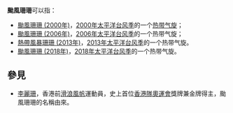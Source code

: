 {{NoteTA
|G1=TyphoonNew
|G2=TyphoonOld
|G3=Weather
}}
'''颱風珊珊'''可以指：

*[[颱風珊珊_(2000年)|颱風珊珊 (2000年)]]，[[2000年太平洋台风季|2000年太平洋台风季]]的一个[[热带气旋|热带气旋]]；
*[[颱風珊珊_(2006年)|颱風珊珊 (2006年)]]，[[2006年太平洋台风季|2006年太平洋台风季]]的一个热带气旋；
*[[熱帶風暴珊珊_(2013年)|熱帶風暴珊珊 (2013年)]]，[[2013年太平洋台风季|2013年太平洋台风季]]的一个热带气旋。
*[[颱風珊珊_(2018年)|颱風珊珊 (2018年)]]，[[2018年太平洋台风季|2018年太平洋台风季]]的一个热带气旋。

==參見==
*[[李麗珊|李麗珊]]，香港前[[滑浪風帆|滑浪風帆]]運動員，史上首位[[奧林匹克運動會香港代表團|香港隊]][[奧運會|奧運會]]獎牌兼金牌得主，颱風珊珊的名稱由來。

{{消歧义|cat=热带气旋消歧义}}

{{start box}}
{{succession box|[[颱風雲雀|雲雀]]|[[颱風摩羯|摩羯]]|太平洋颱風季名稱|珊珊}}
{{end box}}

{{太平洋颱風季熱帶氣旋名單}}